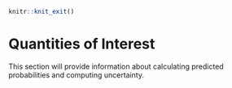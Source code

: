 ```r
knitr::knit_exit()
```



# Quantities of Interest {#qoi}

This section will provide information about calculating predicted probabilities and computing uncertainty.
